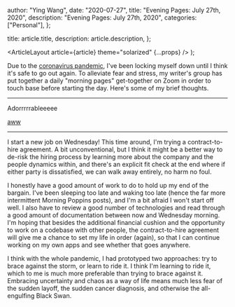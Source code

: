 
  author: "Ying Wang",
  date: "2020-07-27",
  title: "Evening Pages: July 27th, 2020",
  description: "Evening Pages: July 27th, 2020",
  categories: ["Personal"],
};

  title: article.title,
  description: article.description,
};

  <ArticleLayout article={article} theme="solarized" {...props} />
);

Due to the [coronavirus
pandemic](https://en.wikipedia.org/wiki/2019-20_coronavirus_pandemic), I've been
locking myself down until I think it's safe to go out again. To alleviate fear
and stress, my writer's group has put together a daily "morning pages"
get-together on Zoom in order to touch base before starting the day. Here's some
of my brief thoughts.

---

Adorrrrrableeeee

[aww](/img/posts/2020/07/27/evening_pages.jpg)

---

I start a new job on Wednesday! This time around, I'm trying a contract-to-hire
agreement. A bit unconventional, but I think it might be a better way to de-risk
the hiring process by learning more about the company and the people dynamics
within, and there's an explicit fit check at the end where if either party is
dissatisfied, we can walk away entirely, no harm no foul.

I honestly have a good amount of work to do to hold up my end of the bargain.
I've been sleeping too late and waking too late (hence the far more intermittent
Morning Poppins posts), and I'm a bit afraid I won't start off well. I also have
to review a good number of technologies and read through a good amount of
documentation between now and Wednesday morning. I'm hoping that besides the
additional financial cushion and the opportunity to work on a codebase with
other people, the contract-to-hire agreement will give me a chance to set my
life in order (again), so that I can continue working on my own apps and see
whether that goes anywhere.

I think with the whole pandemic, I had prototyped two approaches: try to brace
against the storm, or learn to ride it. I think I'm learning to ride it, which
to me is much more preferable than trying to brace against it. Embracing
uncertainty and chaos as a way of life means much less fear of the sudden
layoff, the sudden cancer diagnosis, and otherwise the all-engulfing Black Swan.
